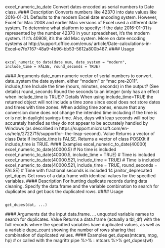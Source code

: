 
excel_numeric_to_date Convert dates encoded as serial numbers to Date class.
#### Description
Converts numbers like 42370 into date values like 2016-01-01.
Defaults to the modern Excel date encoding system. However, Excel for Mac 2008 and earlier Mac
versions of Excel used a different date system. To determine what platform to specify: if the date
2016-01-01 is represented by the number 42370 in your spreadsheet, it’s the modern system. If
it’s 40908, it’s the old Mac system. More on date encoding systems at http://support.office.com/enus/
article/Date-calculations-in-Excel-e7fe7167-48a9-4b96-bb53-5612a800b487.
#### Usage <pre><code>
excel_numeric_to_date(date_num, date_system = "modern",
include_time = FALSE, round_seconds = TRUE)
</code></pre> #### Arguments
date_num numeric vector of serial numbers to convert.
date_system the date system, either "modern" or "mac pre-2011".
include_time Include the time (hours, minutes, seconds) in the output? (See details)
round_seconds Round the seconds to an integer (only has an effect when include_time is
TRUE)?
Details
When using include_time=TRUE the returned object will not include a time zone since excel does
not store dates and times with time zones. When adding time zones, ensure that any conversion
done does not change the intended time including if the time is or is not in daylight savings time.
Also, days with leap seconds will not be accurately handled as they do not appear to be accurately
handled by Windows (as described in https://support.microsoft.com/en-us/help/2722715/supportfor-
the-leap-second).
Value
Returns a vector of class Date if include_time is FALSE. Returns a vector of class POSIXlt if
include_time is TRUE.
#### Examples
excel_numeric_to_date(40000)
excel_numeric_to_date(40000.5) # No time is included
excel_numeric_to_date(40000.5, include_time = TRUE) # Time is included
excel_numeric_to_date(40000.521, include_time = TRUE) # Time is included
excel_numeric_to_date(40000.521, include_time = TRUE,
round_seconds = FALSE) # Time with fractional seconds is included
14 janitor_deprecated
get_dupes Get rows of a data.frame with identical values for the specified variables.
#### Description
For hunting duplicate records during data cleaning. Specify the data.frame and the variable combination
to search for duplicates and get back the duplicated rows.
#### Usage <pre><code>
get_dupes(dat, ...)
</code></pre> #### Arguments
dat the input data.frame.
... unquoted variable names to search for duplicates.
Value
Returns a data.frame (actually a tbl_df) with the full records where the specified variables have
duplicated values, as well as a variable dupe_count showing the number of rows sharing that combination
of duplicated values.
#### Examples
get_dupes(mtcars, mpg, hp)
# or called with the magrittr pipe %>% :
mtcars %>% get_dupes(wt)
